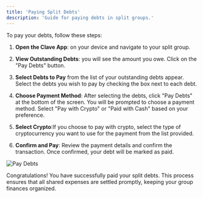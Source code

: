 ```yaml
---
title: 'Paying Split Debts'
description: 'Guide for paying debts in split groups.'
---
```


To pay your debts, follow these steps:
1. **Open the Clave App**: on your device and navigate to your split group.

2. **View Outstanding Debts**: you will see the amount you owe. Click on the "Pay Debts" button.


3. **Select Debts to Pay** from the list of your outstanding debts appear. Select the debts you wish to pay by checking the box next to each debt.


4. **Choose Payment Method**: After selecting the debts, click "Pay Debts" at the bottom of the screen. You will be prompted to choose a payment method. Select "Pay with Crypto" or "Paid with Cash" based on your preference.

5. **Select Crypto**:If you choose to pay with crypto, select the type of cryptocurrency you want to use for the payment from the list provided.

6. **Confirm and Pay**: Review the payment details and confirm the transaction. Once confirmed, your debt will be marked as paid.

  ![Pay Debts](images/split4.png) 
  
Congratulations! You have successfully paid your split debts. This process ensures that all shared expenses are settled promptly, keeping your group finances organized.
